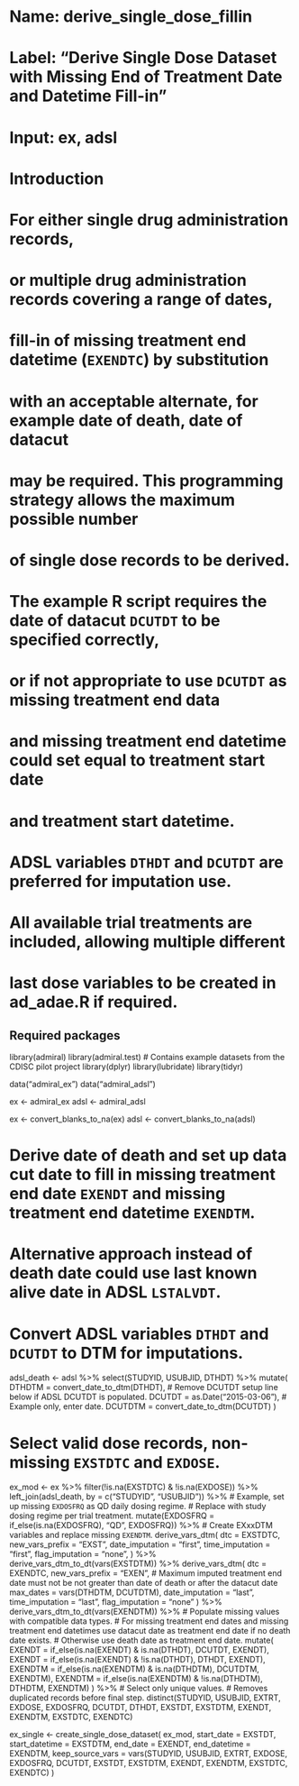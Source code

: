 # Name: derive_single_dose_fillin
#
# Label: "Derive Single Dose Dataset with Missing End of Treatment Date and Datetime Fill-in"
#
# Input: ex, adsl

# Introduction

# For either single drug administration records,
# or multiple drug administration records covering a range of dates,
# fill-in of missing treatment end datetime (`EXENDTC`) by substitution
# with an acceptable alternate, for example date of death, date of datacut
# may be required. This programming strategy allows the maximum possible number
# of single dose records to be derived.

# The example R script requires the date of datacut `DCUTDT` to be specified correctly,
# or if not appropriate to use `DCUTDT` as missing treatment end data
# and missing treatment end datetime could set equal to treatment start date
# and treatment start datetime.
# ADSL variables `DTHDT` and `DCUTDT` are preferred for imputation use.

# All available trial treatments are included, allowing multiple different
# last dose variables to be created in ad_adae.R if required.

## Required packages

library(admiral)
library(admiral.test) # Contains example datasets from the CDISC pilot project
library(dplyr)
library(lubridate)
library(tidyr)

data("admiral_ex")
data("admiral_adsl")

ex <- admiral_ex
adsl <- admiral_adsl

ex <- convert_blanks_to_na(ex)
adsl <- convert_blanks_to_na(adsl)

# Derive date of death and set up data cut date to fill in missing treatment end date `EXENDT` and missing treatment end datetime `EXENDTM`.
# Alternative approach instead of death date could use last known alive date in ADSL `LSTALVDT`.
# Convert ADSL variables `DTHDT` and `DCUTDT` to DTM for imputations.

adsl_death <- adsl %>%
  select(STUDYID, USUBJID, DTHDT) %>%
  mutate(
    DTHDTM = convert_date_to_dtm(DTHDT),
    # Remove DCUTDT setup line below if ADSL DCUTDT is populated.
    DCUTDT = as.Date("2015-03-06"), # Example only, enter date.
    DCUTDTM = convert_date_to_dtm(DCUTDT)
  )

# Select valid dose records, non-missing `EXSTDTC` and `EXDOSE`.

ex_mod <- ex %>%
  filter(!is.na(EXSTDTC) & !is.na(EXDOSE)) %>%
  left_join(adsl_death, by = c("STUDYID", "USUBJID")) %>%
  # Example, set up missing `EXDOSFRQ` as QD daily dosing regime.
  # Replace with study dosing regime per trial treatment.
  mutate(EXDOSFRQ = if_else(is.na(EXDOSFRQ), "QD", EXDOSFRQ)) %>%
  # Create EXxxDTM variables and replace missing `EXENDTM`.
  derive_vars_dtm(
    dtc = EXSTDTC,
    new_vars_prefix = "EXST",
    date_imputation = "first",
    time_imputation = "first",
    flag_imputation = "none",
  ) %>%
  derive_vars_dtm_to_dt(vars(EXSTDTM)) %>%
  derive_vars_dtm(
    dtc = EXENDTC,
    new_vars_prefix = "EXEN",
    # Maximum imputed treatment end date must not be not greater than date of death or after the datacut date
    max_dates = vars(DTHDTM, DCUTDTM),
    date_imputation = "last",
    time_imputation = "last",
    flag_imputation = "none"
  ) %>%
  derive_vars_dtm_to_dt(vars(EXENDTM)) %>%
  # Populate missing values with compatible data types.
  # For missing treatment end dates and missing treatment end datetimes use datacut date as treatment end date if no death date exists.
  # Otherwise use death date as treatment end date.
  mutate(
    EXENDT = if_else(is.na(EXENDT) & is.na(DTHDT), DCUTDT, EXENDT),
    EXENDT = if_else(is.na(EXENDT) & !is.na(DTHDT), DTHDT, EXENDT),
    EXENDTM = if_else(is.na(EXENDTM) & is.na(DTHDTM), DCUTDTM, EXENDTM),
    EXENDTM = if_else(is.na(EXENDTM) & !is.na(DTHDTM), DTHDTM, EXENDTM)
  ) %>%
  # Select only unique values.
  # Removes duplicated records before final step.
  distinct(STUDYID, USUBJID, EXTRT, EXDOSE, EXDOSFRQ, DCUTDT, DTHDT, EXSTDT, EXSTDTM, EXENDT, EXENDTM, EXSTDTC, EXENDTC)

ex_single <-
  create_single_dose_dataset(
    ex_mod,
    start_date = EXSTDT,
    start_datetime = EXSTDTM,
    end_date = EXENDT,
    end_datetime = EXENDTM,
    keep_source_vars = vars(STUDYID, USUBJID, EXTRT, EXDOSE, EXDOSFRQ, DCUTDT, EXSTDT, EXSTDTM, EXENDT, EXENDTM, EXSTDTC, EXENDTC)
  )
